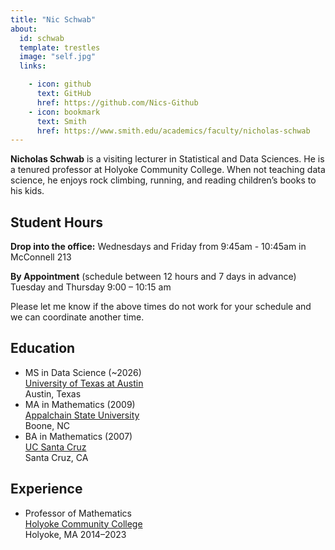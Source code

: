 ```yaml
---
title: "Nic Schwab"
about:
  id: schwab
  template: trestles
  image: "self.jpg"
  links:

    - icon: github
      text: GitHub
      href: https://github.com/Nics-Github
    - icon: bookmark
      text: Smith
      href: https://www.smith.edu/academics/faculty/nicholas-schwab
---
```


**Nicholas Schwab** is a visiting lecturer in Statistical and Data Sciences. He is a tenured professor at Holyoke Community College. When not teaching data science, he enjoys rock climbing, running, and reading children's books to his kids.

## Student Hours

**Drop into the office:** Wednesdays and Friday from 9:45am - 10:45am in McConnell 213

**By Appointment** (schedule between 12 hours and 7 days in advance) Tuesday and Thursday 9:00 -- 10:15 am

Please let me know if the above times do not work for your schedule and we can coordinate another time.\
<!-- Google Calendar Appointment Scheduling begin --> <link href="https://calendar.google.com/calendar/scheduling-button-script.css" rel="stylesheet">

```{=html}
<script src="https://calendar.google.com/calendar/scheduling-button-script.js" async></script>
```
```{=html}
<script>
(function() {
  var target = document.currentScript;
  window.addEventListener('load', function() {
    calendar.schedulingButton.load({
      url: 'https://calendar.google.com/calendar/appointments/schedules/AcZssZ1iIHImPBba_fFowl9qbN1tFoRCcEGTpc1nzat2Hys-0tM-MPbMsMIQQwqtBxSMRV2dcFZ9KIZ2?gv=true',
      color: '#039BE5',
      label: 'Book an appointment',
      target,
    });
  });
})();
</script>
```
<!-- end Google Calendar Appointment Scheduling -->

## Education

-   MS in Data Science (\~2026)\
    [University of Texas at Austin](https://cdso.utexas.edu/msds)\
    Austin, Texas
-   MA in Mathematics (2009)\
    [Appalchain State University](https://mathsci.appstate.edu/)\
    Boone, NC
-   BA in Mathematics (2007)\
    [UC Santa Cruz](https://www.math.ucsc.edu/)\
    Santa Cruz, CA

## Experience

-   Professor of Mathematics\
    [Holyoke Community College](https://www.hcc.edu)\
    Holyoke, MA 2014--2023
